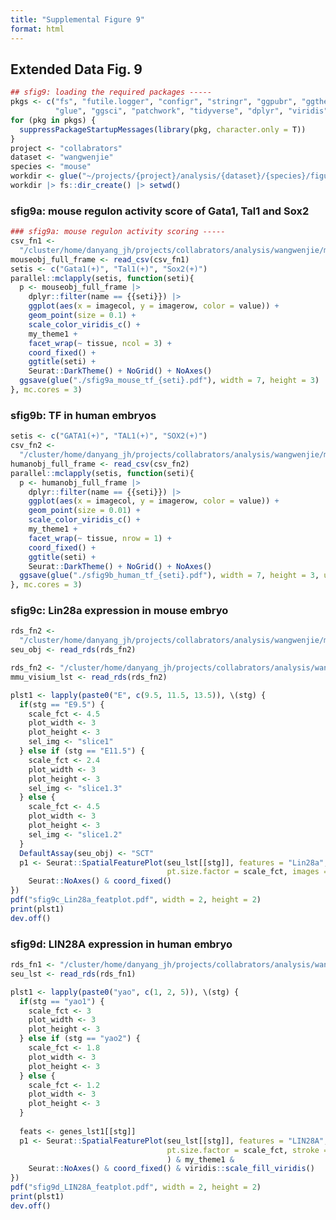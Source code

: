 ```yaml
---
title: "Supplemental Figure 9"
format: html
---
```


## Extended Data Fig. 9

```r
## sfig9: loading the required packages -----
pkgs <- c("fs", "futile.logger", "configr", "stringr", "ggpubr", "ggthemes", 
          "glue", "ggsci", "patchwork", "tidyverse", "dplyr", "viridis", "Seurat")  
for (pkg in pkgs) {
  suppressPackageStartupMessages(library(pkg, character.only = T))
}
project <- "collabrators"
dataset <- "wangwenjie"
species <- "mouse"
workdir <- glue("~/projects/{project}/analysis/{dataset}/{species}/figures/sfig9")
workdir |> fs::dir_create() |> setwd()

```

### sfig9a: mouse regulon activity score of Gata1, Tal1 and Sox2

```r
### sfig9a: mouse regulon activity scoring -----
csv_fn1 <- 
  "/cluster/home/danyang_jh/projects/collabrators/analysis/wangwenjie/mouse/figures/rds/fig4a_tf_mouseobj_full_frame.csv"
mouseobj_full_frame <- read_csv(csv_fn1)
setis <- c("Gata1(+)", "Tal1(+)", "Sox2(+)")
parallel::mclapply(setis, function(seti){
  p <- mouseobj_full_frame |>
    dplyr::filter(name == {{seti}}) |>
    ggplot(aes(x = imagecol, y = imagerow, color = value)) +
    geom_point(size = 0.1) +
    scale_color_viridis_c() +
    my_theme1 + 
    facet_wrap(~ tissue, ncol = 3) +
    coord_fixed() +
    ggtitle(seti) +
    Seurat::DarkTheme() + NoGrid() + NoAxes()
  ggsave(glue("./sfig9a_mouse_tf_{seti}.pdf"), width = 7, height = 3)
}, mc.cores = 3)

```

### sfig9b: TF in human embryos

```r
setis <- c("GATA1(+)", "TAL1(+)", "SOX2(+)")
csv_fn2 <- 
  "/cluster/home/danyang_jh/projects/collabrators/analysis/wangwenjie/mouse/figures/rds/fig4b_tf_humanobj_full_frame.csv"
humanobj_full_frame <- read_csv(csv_fn2)
parallel::mclapply(setis, function(seti){
  p <- humanobj_full_frame |>
    dplyr::filter(name == {{seti}}) |>
    ggplot(aes(x = imagecol, y = imagerow, color = value)) +
    geom_point(size = 0.01) +
    scale_color_viridis_c() +
    my_theme1 + 
    facet_wrap(~ tissue, nrow = 1) +
    coord_fixed() + 
    ggtitle(seti) + 
    Seurat::DarkTheme() + NoGrid() + NoAxes()
  ggsave(glue("./sfig9b_human_tf_{seti}.pdf"), width = 7, height = 3, unit = "in")
}, mc.cores = 3)

```

### sfig9c: Lin28a expression in mouse embryo

```r
rds_fn2 <- 
  "/cluster/home/danyang_jh/projects/collabrators/analysis/wangwenjie/mouse/figures/rds/fig4a_tf_mouseobj.rds"
seu_obj <- read_rds(rds_fn2)

rds_fn2 <- "/cluster/home/danyang_jh/projects/collabrators/analysis/wangwenjie/mouse/figures/rds/mmu_visium_lst.rds"
mmu_visium_lst <- read_rds(rds_fn2)

plst1 <- lapply(paste0("E", c(9.5, 11.5, 13.5)), \(stg) {
  if(stg == "E9.5") {
    scale_fct <- 4.5
    plot_width <- 3
    plot_height <- 3
    sel_img <- "slice1"
  } else if (stg == "E11.5") {
    scale_fct <- 2.4
    plot_width <- 3
    plot_height <- 3
    sel_img <- "slice1.3"
  } else {
    scale_fct <- 4.5
    plot_width <- 3
    plot_height <- 3
    sel_img <- "slice1.2"
  }
  DefaultAssay(seu_obj) <- "SCT"
  p1 <- Seurat::SpatialFeaturePlot(seu_lst[[stg]], features = "Lin28a", ncol = 1, 
                                   pt.size.factor = scale_fct, images = sel_img) & my_theme1 & 
    Seurat::NoAxes() & coord_fixed()
})
pdf("sfig9c_Lin28a_featplot.pdf", width = 2, height = 2)
print(plst1)
dev.off()

```


### sfig9d: LIN28A expression in human embryo

```r
rds_fn1 <- "/cluster/home/danyang_jh/projects/collabrators/analysis/wangwenjie/mouse/figures/rds/hsa_visium_obj_lst.rds"
seu_lst <- read_rds(rds_fn1)

plst1 <- lapply(paste0("yao", c(1, 2, 5)), \(stg) {
  if(stg == "yao1") {
    scale_fct <- 3
    plot_width <- 3
    plot_height <- 3
  } else if (stg == "yao2") {
    scale_fct <- 1.8
    plot_width <- 3
    plot_height <- 3
  } else {
    scale_fct <- 1.2
    plot_width <- 3
    plot_height <- 3
  }
  
  feats <- genes_lst1[[stg]]
  p1 <- Seurat::SpatialFeaturePlot(seu_lst[[stg]], features = "LIN28A", 
                                   pt.size.factor = scale_fct, stroke = NA, 
                                   ) & my_theme1 & 
    Seurat::NoAxes() & coord_fixed() & viridis::scale_fill_viridis()
})
pdf("sfig9d_LIN28A_featplot.pdf", width = 2, height = 2)
print(plst1)
dev.off()


```

